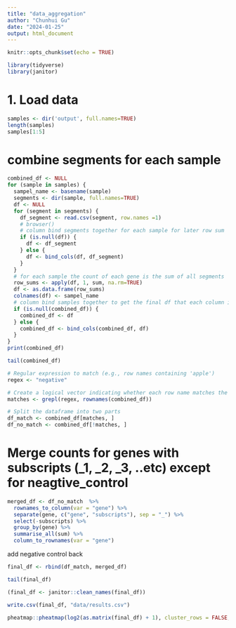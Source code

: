 ```yaml
---
title: "data_aggregation"
author: "Chunhui Gu"
date: "2024-01-25"
output: html_document
---
```


```r
knitr::opts_chunk$set(echo = TRUE)
```




```r
library(tidyverse)
library(janitor)
```



# 1. Load data
```r
samples <- dir('output', full.names=TRUE)
length(samples)
samples[1:5]
```


# combine segments for each sample
```r
combined_df <- NULL
for (sample in samples) {
  sampel_name <- basename(sample)
  segments <- dir(sample, full.names=TRUE)
  df <- NULL
  for (segment in segments) {
    df_segment <- read.csv(segment, row.names =1)
    # browser()
    # column bind segments together for each sample for later row sum
    if (is.null(df)) {
      df <- df_segment
    } else {
      df <- bind_cols(df, df_segment)
    }
  }
  # for each sample the count of each gene is the sum of all segments
  row_sums <- apply(df, 1, sum, na.rm=TRUE)
  df <- as.data.frame(row_sums)
  colnames(df) <- sampel_name
  # column bind samples together to get the final df that each column is a sample and each row is a gene
  if (is.null(combined_df)) {
    combined_df <- df
  } else {
    combined_df <- bind_cols(combined_df, df)
  }
}
print(combined_df)
```
```r
tail(combined_df)
```

```r
# Regular expression to match (e.g., row names containing 'apple')
regex <- "negative"

# Create a logical vector indicating whether each row name matches the regex
matches <- grepl(regex, rownames(combined_df))

# Split the dataframe into two parts
df_match <- combined_df[matches, ]
df_no_match <- combined_df[!matches, ]
```



# Merge counts for genes with subscripts (_1, _2, _3, ..etc) except for neagtive_control
```r
merged_df <- df_no_match  %>% 
  rownames_to_column(var = "gene") %>% 
  separate(gene, c("gene", "subscripts"), sep = "_") %>% 
  select(-subscripts) %>%
  group_by(gene) %>% 
  summarise_all(sum) %>% 
  column_to_rownames(var = "gene")
```


add negative control back
```r
final_df <- rbind(df_match, merged_df)
```


```r
tail(final_df)
```


```r
(final_df <- janitor::clean_names(final_df))
```



```r
write.csv(final_df, "data/results.csv")
```





```r
pheatmap::pheatmap(log2(as.matrix(final_df) + 1), cluster_rows = FALSE, cluster_cols = FALSE, show_rownames = FALSE, show_colnames = TRUE)
```

```r
```

```r
```

```r
```

```r
```

```r

```

